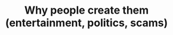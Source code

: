 ---
id: crs1mdl1lsn3
title: Why people create them (entertainment, politics, scams)
slug: /crs1mdl1lsn3
---